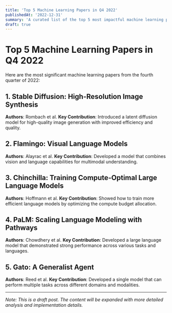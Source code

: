 ```yaml
---
title: 'Top 5 Machine Learning Papers in Q4 2022'
publishedAt: '2022-12-31'
summary: 'A curated list of the top 5 most impactful machine learning papers from Q4 2022.'
draft: true
---
```


# Top 5 Machine Learning Papers in Q4 2022

Here are the most significant machine learning papers from the fourth quarter of 2022:

## 1. Stable Diffusion: High-Resolution Image Synthesis
**Authors**: Rombach et al.
**Key Contribution**: Introduced a latent diffusion model for high-quality image generation with improved efficiency and quality.

## 2. Flamingo: Visual Language Models
**Authors**: Alayrac et al.
**Key Contribution**: Developed a model that combines vision and language capabilities for multimodal understanding.

## 3. Chinchilla: Training Compute-Optimal Large Language Models
**Authors**: Hoffmann et al.
**Key Contribution**: Showed how to train more efficient language models by optimizing the compute budget allocation.

## 4. PaLM: Scaling Language Modeling with Pathways
**Authors**: Chowdhery et al.
**Key Contribution**: Developed a large language model that demonstrated strong performance across various tasks and languages.

## 5. Gato: A Generalist Agent
**Authors**: Reed et al.
**Key Contribution**: Developed a single model that can perform multiple tasks across different domains and modalities.

---

*Note: This is a draft post. The content will be expanded with more detailed analysis and implementation details.* 